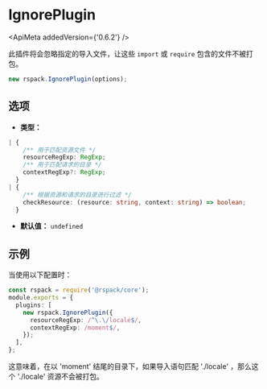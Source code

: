 
# IgnorePlugin

<ApiMeta addedVersion={'0.6.2'} />

此插件将会忽略指定的导入文件，让这些 `import` 或 `require` 包含的文件不被打包。

```js
new rspack.IgnorePlugin(options);
```

## 选项

- **类型：**

```ts
| {
    /** 用于匹配资源文件 */
    resourceRegExp: RegExp;
    /** 用于匹配请求的目录 */
    contextRegExp?: RegExp;
  }
| {
    /** 根据资源和请求的目录进行过滤 */
    checkResource: (resource: string, context: string) => boolean;
  }
```

- **默认值：** `undefined`

## 示例

当使用以下配置时：

```ts title="rspack.config.js"
const rspack = require('@rspack/core');
module.exports = {
  plugins: [
    new rspack.IgnorePlugin({
      resourceRegExp: /^\.\/locale$/,
      contextRegExp: /moment$/,
    });
  ],
};
```

这意味着，在以 'moment' 结尾的目录下，如果导入语句匹配 './locale' ，那么这个 './locale' 资源不会被打包。
